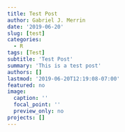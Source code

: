 ```yaml
---
title: Test Post
author: Gabriel J. Merrin
date: '2019-06-20'
slug: [test]
categories:
  - R
tags: [Test]
subtitle: 'Test Post'
summary: 'This is a test post'
authors: []
lastmod: '2019-06-20T12:19:08-07:00'
featured: no
image:
  caption: ''
  focal_point: ''
  preview_only: no
projects: []
---
```

